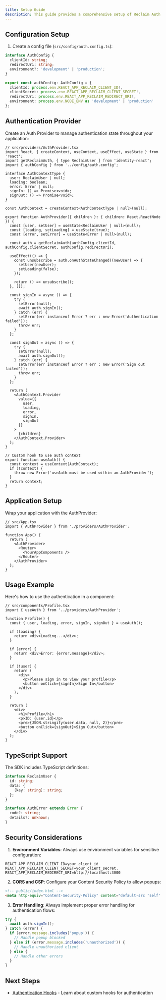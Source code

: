 ```yaml
---
title: Setup Guide
description: This guide provides a comprehensive setup of Reclaim Auth in your React application.
---
```


## Configuration Setup

1. Create a config file (`src/config/auth.config.ts`):

```typescript
interface AuthConfig {
  clientId: string;
  redirectUri: string;
  environment?: 'development' | 'production';
}

export const authConfig: AuthConfig = {
  clientId: process.env.REACT_APP_RECLAIM_CLIENT_ID!,
  clientSecret: process.env.REACT_APP_RECLAIM_CLIENT_SECRET!,
  redirectUri: process.env.REACT_APP_RECLAIM_REDIRECT_URI!,
  environment: process.env.NODE_ENV as 'development' | 'production'
};
```

## Authentication Provider

Create an Auth Provider to manage authentication state throughout your application:

```tsx
// src/providers/AuthProvider.tsx
import React, { createContext, useContext, useEffect, useState } from 'react';
import getReclaimAuth, { type ReclaimUser } from 'identity-react';
import { authConfig } from '../config/auth.config';

interface AuthContextType {
  user: ReclaimUser | null;
  loading: boolean;
  error: Error | null;
  signIn: () => Promise<void>;
  signOut: () => Promise<void>;
}

const AuthContext = createContext<AuthContextType | null>(null);

export function AuthProvider({ children }: { children: React.ReactNode }) {
  const [user, setUser] = useState<ReclaimUser | null>(null);
  const [loading, setLoading] = useState(true);
  const [error, setError] = useState<Error | null>(null);

  const auth = getReclaimAuth(authConfig.clientId, authConfig.clientSecret, authConfig.redirectUri);

  useEffect(() => {
    const unsubscribe = auth.onAuthStateChanged((newUser) => {
      setUser(newUser);
      setLoading(false);
    });

    return () => unsubscribe();
  }, []);

  const signIn = async () => {
    try {
      setError(null);
      await auth.signIn();
    } catch (err) {
      setError(err instanceof Error ? err : new Error('Authentication failed'));
      throw err;
    }
  };

  const signOut = async () => {
    try {
      setError(null);
      await auth.signOut();
    } catch (err) {
      setError(err instanceof Error ? err : new Error('Sign out failed'));
      throw err;
    }
  };

  return (
    <AuthContext.Provider 
      value={{ 
        user, 
        loading, 
        error,
        signIn, 
        signOut 
      }}
    >
      {children}
    </AuthContext.Provider>
  );
}

// Custom hook to use auth context
export function useAuth() {
  const context = useContext(AuthContext);
  if (!context) {
    throw new Error('useAuth must be used within an AuthProvider');
  }
  return context;
}
```

## Application Setup

Wrap your application with the AuthProvider:

```tsx
// src/App.tsx
import { AuthProvider } from './providers/AuthProvider';

function App() {
  return (
    <AuthProvider>
      <Router>
        <YourAppComponents />
      </Router>
    </AuthProvider>
  );
}
```

## Usage Example

Here's how to use the authentication in a component:

```tsx
// src/components/Profile.tsx
import { useAuth } from '../providers/AuthProvider';

function Profile() {
  const { user, loading, error, signIn, signOut } = useAuth();

  if (loading) {
    return <div>Loading...</div>;
  }

  if (error) {
    return <div>Error: {error.message}</div>;
  }

  if (!user) {
    return (
      <div>
        <p>Please sign in to view your profile</p>
        <button onClick={signIn}>Sign In</button>
      </div>
    );
  }

  return (
    <div>
      <h1>Profile</h1>
      <p>ID: {user.id}</p>
      <pre>{JSON.stringify(user.data, null, 2)}</pre>
      <button onClick={signOut}>Sign Out</button>
    </div>
  );
}
```

## TypeScript Support

The SDK includes TypeScript definitions:

```typescript
interface ReclaimUser {
  id: string;
  data: {
    [key: string]: string;
  };
}

interface AuthError extends Error {
  code?: string;
  details?: unknown;
}
```

## Security Considerations

1. **Environment Variables**: Always use environment variables for sensitive configuration:
```env
REACT_APP_RECLAIM_CLIENT_ID=your_client_id
REACT_APP_RECLAIM_CLIENT_SECRET=your_client_secret,
REACT_APP_RECLAIM_REDIRECT_URI=http://localhost:3000
```

2. **CORS and CSP**: Configure your Content Security Policy to allow popups:
```html
<!-- public/index.html -->
<meta http-equiv="Content-Security-Policy" content="default-src 'self' https://identity.reclaimprotocol.org; frame-src 'self' https://identity.reclaimprotocol.org">
```

3. **Error Handling**: Always implement proper error handling for authentication flows:
```typescript
try {
  await auth.signIn();
} catch (error) {
  if (error.message.includes('popup')) {
    // Handle popup blocked
  } else if (error.message.includes('unauthorized')) {
    // Handle unauthorized client
  } else {
    // Handle other errors
  }
}
```

## Next Steps

- [Authentication Hooks](/oauth-react/hooks) - Learn about custom hooks for authentication
